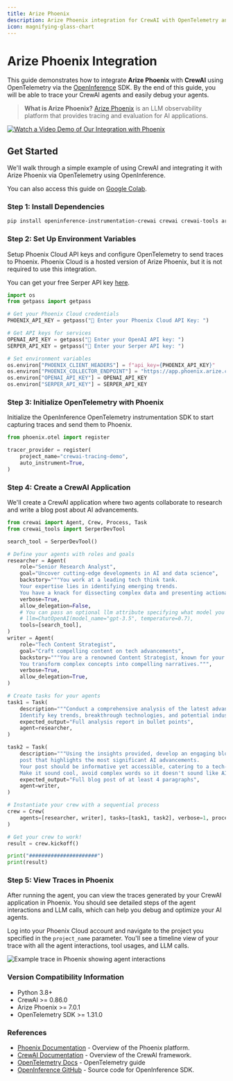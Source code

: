 ```yaml
---
title: Arize Phoenix
description: Arize Phoenix integration for CrewAI with OpenTelemetry and OpenInference
icon: magnifying-glass-chart
---
```


# Arize Phoenix Integration

This guide demonstrates how to integrate **Arize Phoenix** with **CrewAI** using OpenTelemetry via the [OpenInference](https://github.com/openinference/openinference) SDK. By the end of this guide, you will be able to trace your CrewAI agents and easily debug your agents.

> **What is Arize Phoenix?** [Arize Phoenix](https://phoenix.arize.com) is an LLM observability platform that provides tracing and evaluation for AI applications.

[![Watch a Video Demo of Our Integration with Phoenix](https://storage.googleapis.com/arize-assets/fixtures/setup_crewai.png)](https://www.youtube.com/watch?v=Yc5q3l6F7Ww)

## Get Started

We'll walk through a simple example of using CrewAI and integrating it with Arize Phoenix via OpenTelemetry using OpenInference.

You can also access this guide on [Google Colab](https://colab.research.google.com/github/Arize-ai/phoenix/blob/main/tutorials/tracing/crewai_tracing_tutorial.ipynb).

### Step 1: Install Dependencies

```bash
pip install openinference-instrumentation-crewai crewai crewai-tools arize-phoenix-otel
```

### Step 2: Set Up Environment Variables

Setup Phoenix Cloud API keys and configure OpenTelemetry to send traces to Phoenix. Phoenix Cloud is a hosted version of Arize Phoenix, but it is not required to use this integration.

You can get your free Serper API key [here](https://serper.dev/).

```python
import os
from getpass import getpass

# Get your Phoenix Cloud credentials
PHOENIX_API_KEY = getpass("🔑 Enter your Phoenix Cloud API Key: ")

# Get API keys for services
OPENAI_API_KEY = getpass("🔑 Enter your OpenAI API key: ")
SERPER_API_KEY = getpass("🔑 Enter your Serper API key: ")

# Set environment variables
os.environ["PHOENIX_CLIENT_HEADERS"] = f"api_key={PHOENIX_API_KEY}"
os.environ["PHOENIX_COLLECTOR_ENDPOINT"] = "https://app.phoenix.arize.com" # Phoenix Cloud, change this to your own endpoint if you are using a self-hosted instance
os.environ["OPENAI_API_KEY"] = OPENAI_API_KEY
os.environ["SERPER_API_KEY"] = SERPER_API_KEY
```

### Step 3: Initialize OpenTelemetry with Phoenix

Initialize the OpenInference OpenTelemetry instrumentation SDK to start capturing traces and send them to Phoenix. 

```python
from phoenix.otel import register

tracer_provider = register(
    project_name="crewai-tracing-demo",
    auto_instrument=True,
)
```

### Step 4: Create a CrewAI Application

We'll create a CrewAI application where two agents collaborate to research and write a blog post about AI advancements.

```python
from crewai import Agent, Crew, Process, Task
from crewai_tools import SerperDevTool

search_tool = SerperDevTool()

# Define your agents with roles and goals
researcher = Agent(
    role="Senior Research Analyst",
    goal="Uncover cutting-edge developments in AI and data science",
    backstory="""You work at a leading tech think tank.
    Your expertise lies in identifying emerging trends.
    You have a knack for dissecting complex data and presenting actionable insights.""",
    verbose=True,
    allow_delegation=False,
    # You can pass an optional llm attribute specifying what model you wanna use.
    # llm=ChatOpenAI(model_name="gpt-3.5", temperature=0.7),
    tools=[search_tool],
)
writer = Agent(
    role="Tech Content Strategist",
    goal="Craft compelling content on tech advancements",
    backstory="""You are a renowned Content Strategist, known for your insightful and engaging articles.
    You transform complex concepts into compelling narratives.""",
    verbose=True,
    allow_delegation=True,
)

# Create tasks for your agents
task1 = Task(
    description="""Conduct a comprehensive analysis of the latest advancements in AI in 2024.
    Identify key trends, breakthrough technologies, and potential industry impacts.""",
    expected_output="Full analysis report in bullet points",
    agent=researcher,
)

task2 = Task(
    description="""Using the insights provided, develop an engaging blog
    post that highlights the most significant AI advancements.
    Your post should be informative yet accessible, catering to a tech-savvy audience.
    Make it sound cool, avoid complex words so it doesn't sound like AI.""",
    expected_output="Full blog post of at least 4 paragraphs",
    agent=writer,
)

# Instantiate your crew with a sequential process
crew = Crew(
    agents=[researcher, writer], tasks=[task1, task2], verbose=1, process=Process.sequential
)

# Get your crew to work!
result = crew.kickoff()

print("######################")
print(result)
```

### Step 5: View Traces in Phoenix

After running the agent, you can view the traces generated by your CrewAI application in Phoenix. You should see detailed steps of the agent interactions and LLM calls, which can help you debug and optimize your AI agents.

Log into your Phoenix Cloud account and navigate to the project you specified in the `project_name` parameter. You'll see a timeline view of your trace with all the agent interactions, tool usages, and LLM calls.

![Example trace in Phoenix showing agent interactions](https://storage.googleapis.com/arize-assets/fixtures/crewai_traces.png)


### Version Compatibility Information
- Python 3.8+
- CrewAI >= 0.86.0
- Arize Phoenix >= 7.0.1
- OpenTelemetry SDK >= 1.31.0


### References
- [Phoenix Documentation](https://docs.arize.com/phoenix/) - Overview of the Phoenix platform.
- [CrewAI Documentation](https://docs.crewai.com/) - Overview of the CrewAI framework.
- [OpenTelemetry Docs](https://opentelemetry.io/docs/) - OpenTelemetry guide
- [OpenInference GitHub](https://github.com/openinference/openinference) - Source code for OpenInference SDK.
